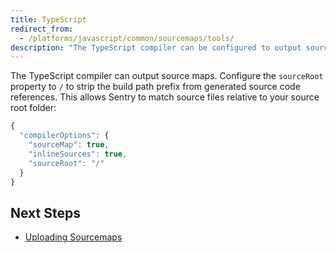 ```yaml
---
title: TypeScript
redirect_from:
  - /platforms/javascript/common/sourcemaps/tools/
description: "The TypeScript compiler can be configured to output source maps."
---
```


The TypeScript compiler can output source maps. Configure the `sourceRoot` property to `/` to strip the build path prefix from generated source code references. This allows Sentry to match source files relative to your source root folder:

```javascript {filename:tsconfig.json}
{
  "compilerOptions": {
    "sourceMap": true,
    "inlineSources": true,
    "sourceRoot": "/"
  }
}
```

## Next Steps

- [Uploading Sourcemaps](../../#uploading-source-maps)
